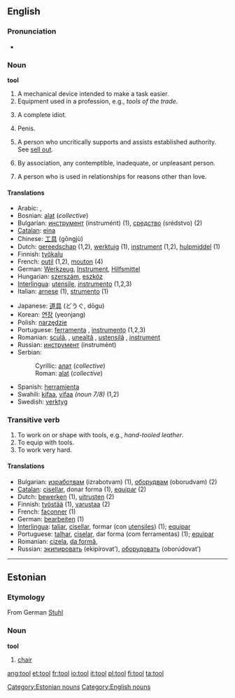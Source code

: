==English==
===Pronunciation===
*{{audio|en-us-tool.ogg|Audio (US)}}

===Noun===
'''tool'''

# A mechanical device intended to make a task easier.
# Equipment used in a profession, e.g., ''tools of the trade''.
#{{slang}} A complete idiot.
#{{slang}} Penis.
#{{slang}} A person who uncritically supports and assists established authority. See [[sell out]].
#{{slang}} By association, any contemptible, inadequate, or unpleasant person.
#{{slang}} A person who is used in relationships for reasons other than love.

====Translations====
{{top}}
*Arabic: {{ARchar|[[اداة]]}} {{Unicode|(’adá:)}} {{f}}, {{ARchar|[[الة|آلَة]]}} {{Unicode|(’á:la)}} {{f}}
*Bosnian: [[alat#Bosnian|alat]] {{m}} (''collective'')
*Bulgarian: [[инструмент]] (instrumént) {{m}} (1), [[средство]] (srédstvo) {{n}} (2)
*[[Catalan]]: [[eina]] {{f}}
*Chinese: [[工具]] (gōngjù)
*Dutch: [[gereedschap]] {{n}} (1,2), [[werktuig]] {{n}} (1), [[instrument]] {{n}} (1,2), [[hulpmiddel]] {{n}} (1)
*Finnish: [[työkalu]]
*French: [[outil]] {{m}} (1,2), [[mouton]] {{m}} (4)
*German: [[Werkzeug]], [[Instrument]], [[Hilfsmittel]]
*Hungarian: [[szerszám]], [[eszköz]]
*[[Interlingua]]: [[utensile]], [[instrumento]] (1,2,3)
*Italian: [[arnese]] {{m}} (1), [[strumento]] {{m}} (1)
{{mid}}
*Japanese: [[道具]] (どうぐ, dōgu)
*Korean: [[연장]] (yeonjang)
*Polish: [[narzędzie]] {{n}}
*Portuguese: [[ferramenta]] {{f}}, [[instrumento]] {{m}} (1,2,3)
*Romanian: [[sculă]], {{f}}, [[unealtă]] {{f}}, [[ustensilă]] {{f}}, [[instrument]] {{n}}
*Russian: [[инструмент]] (instrumént) {{m}}
*Serbian:
*:Cyrillic: [[алат#Serbian|алат]] {{m}} (''collective'')
*:Roman: [[alat#Serbian|alat]] {{m}} (''collective'')
*Spanish: [[herramienta]] {{f}}
*Swahili: [[kifaa]], [[vifaa]] {{p}} ''(noun 7/8)'' (1,2)
*Swedish: [[verktyg]]
{{bottom}}

===Transitive verb===
# To work on or shape with tools, e.g., ''hand-tooled leather''.
# To equip with tools.
# To work very hard.

====Translations====
{{top}}
*Bulgarian: [[изработвам]] (izrabotvam) (1), [[оборудвам]] (oborudvam) (2)
*[[Catalan]]: [[cisellar]], donar forma (1), [[equipar]] (2)
*Dutch: [[bewerken]] (1), [[uitrusten]] (2)
*Finnish: [[työstää]] (1), [[varustaa]] (2)
*French: [[façonner]] (1)
*German: [[bearbeiten]] (1)
*[[Interlingua]]: [[taliar]], [[cisellar]], formar (con [[utensile]]s) (1); [[equipar]]
*Portuguese: [[talhar]], [[ciselar]], dar forma (com ferramentas) (1); [[equipar]]
*Romanian: [[cizela]], [[da formă]],
*Russian: [[экипировать]] (ekipírovat’), [[оборудовать]] (oborúdovat’)
{{bottom}}

----

==Estonian==
===Etymology===
From German [[Stuhl]]
===Noun===
'''tool'''

# [[chair]]

[[Category:Estonian nouns]]
[[Category:English nouns]]

[[ang:tool]]
[[et:tool]]
[[fr:tool]]
[[io:tool]]
[[it:tool]]
[[pl:tool]]
[[fi:tool]]
[[ta:tool]]